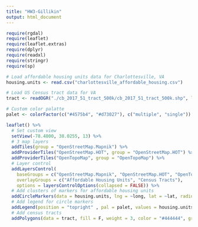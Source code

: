 ```yaml
---
title: "HW3-Gillikin"
output: html_document
---
```


```r
require(rgdal)
require(leaflet)
require(leaflet.extras)
require(dplyr)
require(readxl)
require(stringr)
require(sp)
```



```r
# Load affordable housing units data for Charlottesville, VA
housing.units <- read.csv("charlottesville_affordable_housing.csv")

# Load US Census tract data for VA
tract <- readOGR("./cb_2017_51_tract_500k/cb_2017_51_tract_500k.shp", layer = "cb_2017_51_tract_500k", GDAL1_integer64_policy = TRUE)

# Custom color palatte
palet <- colorFactor(c("#4575b4", "#d73027"), c("multiple", "single"))
```


```r
leaflet() %>%
  # Set custom view
  setView(-78.4800, 38.0255, 13) %>%
  # 3 map layers
  addTiles(group = "OpenStreetMap.Mapnik") %>%
  addProviderTiles("OpenStreetMap.HOT", group = "OpenStreetMap.HOT") %>%
  addProviderTiles("OpenTopoMap", group = "OpenTopoMap") %>%
  # Layer control
  addLayersControl(
    baseGroups = c("OpenStreetMap.Mapnik", "OpenStreetMap.HOT", "OpenTopoMap"),
    overlayGroups = c("Affordable Housing Units", "Census Tracts"),
    options = layersControlOptions(collapsed = FALSE)) %>%
  # Add clusters of markers for affordable housing units
  addCircleMarkers(data = housing.units, lng = ~long, lat = ~lat, radius = 2, color = ~pal(type), clusterOptions = markerClusterOptions(), group = "Affordable Housing Units") %>%
  # Add legend for circle markers
  addLegend(position = "topright" , pal = palet, values = housing.units$type, title = "Affordable Housing by Type") %>%
  # Add census tracts
  addPolygons(data = tract, fill = F, weight = 3, color = "#444444", group = "Census Tracts")

```



```r
```


